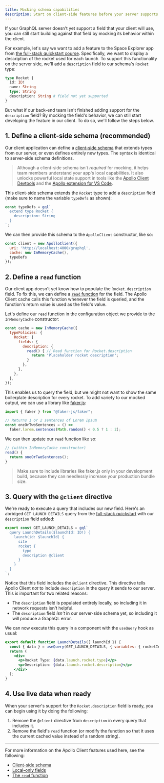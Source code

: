 ```yaml
---
title: Mocking schema capabilities
description: Start on client-side features before your server supports them
---
```


If your GraphQL server doesn't yet support a field that your client will use, you can still start building against that field by mocking its behavior within the client.

For example, let's say we want to add a feature to the Space Explorer app from [the full-stack quickstart course](https://www.apollographql.com/tutorials/fullstack-quickstart/introduction). Specifically, we want to display a description of the rocket used for each launch. To support this functionality on the server side, we'll add a `description` field to our schema's `Rocket` type:

```graphql {5}
type Rocket {
  id: ID!
  name: String
  type: String
  description: String # field not yet supported
}
```

But what if our back-end team isn't finished adding support for the `description` field? By mocking the field's behavior, we can still start developing the feature in our client. To do so, we'll follow the steps below.

## 1. Define a client-side schema (recommended)

Our client application can define a [client-side schema](../local-state/client-side-schema/) that extends types from our server,  or even defines entirely new types. The syntax is identical to server-side schema definitions.

> Although a client-side schema isn't _required_ for mocking, it helps team members understand your app's local capabilities. It also unlocks powerful local state support in tools like the [Apollo Client Devtools](./developer-tooling/#apollo-client-devtools) and the [Apollo extension for VS Code](/devtools/editor-plugins/).

This client-side schema extends the `Rocket` type to add a `description` field (make sure to name the variable `typeDefs` as shown):

```js title="index.js"
const typeDefs = gql`
  extend type Rocket {
    description: String
  }
`;
```

We can then provide this schema to the `ApolloClient` constructor, like so:

```js {4} title="index.js"
const client = new ApolloClient({
  uri: 'http://localhost:4000/graphql',
  cache: new InMemoryCache(),
  typeDefs
});
```

## 2. Define a `read` function

Our client app doesn't yet know how to populate the `Rocket.description` field. To fix this, we can define a [`read` function](../caching/cache-field-behavior/#the-read-function) for the field. The Apollo Client cache calls this function whenever the field is queried, and the function's return value is used as the field's value.

Let's define our `read` function in the configuration object we provide to the `InMemoryCache` constructor:

```js {5-9} title="index.js"
const cache = new InMemoryCache({
  typePolicies: {
    Rocket: {
      fields: {
        description: {
          read() { // Read function for Rocket.description
            return 'Placeholder rocket description';
          }
        },
      },
    },
  },
});
```

This enables us to query the field, but we might not want to show the same boilerplate description for every rocket. To add variety to our mocked output, we can use a library like [faker.js](https://github.com/faker-js/faker):

```js title="index.js"
import { faker } from "@faker-js/faker";

// Returns 1 or 2 sentences of Lorem Ipsum
const oneOrTwoSentences = () =>
  faker.lorem.sentences(Math.random() < 0.5 ? 1 : 2);
```

We can then update our `read` function like so:

```js
// (within InMemoryCache constructor)
read() {
  return oneOrTwoSentences();
}
```

> Make sure to include libraries like faker.js only in your development build, because they can needlessly increase your production bundle size.

## 3. Query with the `@client` directive

We're ready to execute a query that includes our new field. Here's an abridged `GET_LAUNCH_DETAILS` query from the [full-stack quickstart](https://www.apollographql.com/tutorials/fullstack-quickstart/fetching-data-with-queries) with our `description` field added:

```jsx {7}
export const GET_LAUNCH_DETAILS = gql`
  query LaunchDetails($launchId: ID!) {
    launch(id: $launchId) {
      site
      rocket {
        type
        description @client
      }
    }
  }
`;
```

Notice that this field includes the `@client` directive. This directive tells Apollo Client _not_ to include `description` in the query it sends to our server. This is important for two related reasons:

* The `description` field is populated entirely locally, so including it in network requests isn't helpful.
* The `description` field _isn't_ in our server-side schema yet, so including it will produce a GraphQL error.

We can now execute this query in a component with the `useQuery` hook as usual:

```jsx
export default function LaunchDetails({ launchId }) {
  const { data } = useQuery(GET_LAUNCH_DETAILS, { variables: { rocketId } });
  return (
    <div>
      <p>Rocket Type: {data.launch.rocket.type}</p>
      <p>Description: {data.launch.rocket.description}</p>
    </div>
  );
}
```

## 4. Use live data when ready

When your server's support for the `Rocket.description` field is ready, you can begin using it by doing the following:

1. Remove the `@client` directive from `description` in every query that includes it.
2. Remove the field's `read` function (or modify the function so that it uses the current cached value instead of a random string).

---

For more information on the Apollo Client features used here, see the following:

* [Client-side schema](../local-state/client-side-schema/)
* [Local-only fields](../local-state/managing-state-with-field-policies/)
* [The `read` function](../caching/cache-field-behavior/#the-read-function)
